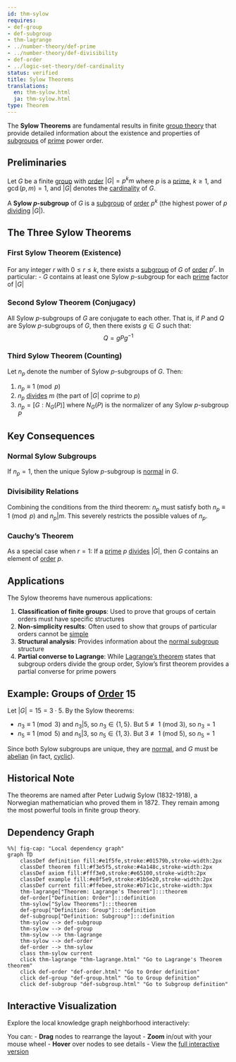 ```yaml
---
id: thm-sylow
requires:
- def-group
- def-subgroup
- thm-lagrange
- ../number-theory/def-prime
- ../number-theory/def-divisibility
- def-order
- ../logic-set-theory/def-cardinality
status: verified
title: Sylow Theorems
translations:
  en: thm-sylow.html
  ja: thm-sylow.html
type: Theorem
---
```


The **Sylow Theorems** are fundamental results in finite [group theory](def-group.qmd) that provide detailed information about the existence and properties of [subgroups](def-subgroup.qmd) of [prime](../number-theory/def-prime.qmd) power order.

## Preliminaries

Let $G$ be a finite [group](def-group.qmd) with [order](def-order.qmd) $|G| = p^k m$ where $p$ is a [prime](../number-theory/def-prime.qmd), $k \geq 1$, and $\gcd(p, m) = 1$, and $|G|$ denotes the [cardinality](../logic-set-theory/def-cardinality.qmd) of $G$.

A **Sylow $p$-subgroup** of $G$ is a [subgroup](def-subgroup.qmd) of [order](def-order.qmd) $p^k$ (the highest power of $p$ [dividing](../number-theory/def-divisibility.qmd) $|G|$).

## The Three Sylow Theorems

### First Sylow Theorem (Existence)

For any integer $r$ with $0 \leq r \leq k$, there exists a [subgroup](def-subgroup.qmd) of $G$ of [order](def-order.qmd) $p^r$. In particular:
- $G$ contains at least one Sylow $p$-subgroup for each [prime](../number-theory/def-prime.qmd) factor of $|G|$

### Second Sylow Theorem (Conjugacy)

All Sylow $p$-subgroups of $G$ are conjugate to each other. That is, if $P$ and $Q$ are Sylow $p$-subgroups of $G$, then there exists $g \in G$ such that:
$$Q = gPg^{-1}$$

### Third Sylow Theorem (Counting)

Let $n_p$ denote the number of Sylow $p$-subgroups of $G$. Then:

1. $n_p \equiv 1 \pmod{p}$
2. $n_p$ [divides](../number-theory/def-divisibility.qmd) $m$ (the part of $|G|$ coprime to $p$)
3. $n_p = [G : N_G(P)]$ where $N_G(P)$ is the normalizer of any Sylow $p$-subgroup $P$

## Key Consequences

### Normal Sylow Subgroups

If $n_p = 1$, then the unique Sylow $p$-subgroup is [normal](def-normal-subgroup.qmd) in $G$.

### Divisibility Relations

Combining the conditions from the third theorem: $n_p$ must satisfy both $n_p \equiv 1 \pmod{p}$ and $n_p | m$. This severely restricts the possible values of $n_p$.

### Cauchy's Theorem

As a special case when $r = 1$: If a [prime](../number-theory/def-prime.qmd) $p$ [divides](../number-theory/def-divisibility.qmd) $|G|$, then $G$ contains an element of [order](def-order.qmd) $p$.

## Applications

The Sylow theorems have numerous applications:

1. **Classification of finite groups**: Used to prove that groups of certain orders must have specific structures
2. **Non-simplicity results**: Often used to show that groups of particular orders cannot be [simple](def-simple-group.qmd)
3. **Structural analysis**: Provides information about the [normal subgroup](def-normal-subgroup.qmd) structure
4. **Partial converse to Lagrange**: While [Lagrange's theorem](thm-lagrange.qmd) states that subgroup orders divide the group order, Sylow's first theorem provides a partial converse for prime powers

## Example: Groups of [Order](def-order.qmd) 15

Let $|G| = 15 = 3 \cdot 5$. By the Sylow theorems:

- $n_3 \equiv 1 \pmod{3}$ and $n_3 | 5$, so $n_3 \in \{1, 5\}$. But 5 ≢ 1 (mod 3), so $n_3 = 1$
- $n_5 \equiv 1 \pmod{5}$ and $n_5 | 3$, so $n_5 \in \{1, 3\}$. But 3 ≢ 1 (mod 5), so $n_5 = 1$

Since both Sylow subgroups are unique, they are [normal](def-normal-subgroup.qmd), and $G$ must be [abelian](def-abelian-group.qmd) (in fact, [cyclic](def-cyclic-group.qmd)).

## Historical Note

The theorems are named after Peter Ludwig Sylow (1832-1918), a Norwegian mathematician who proved them in 1872. They remain among the most powerful tools in finite group theory.

## Dependency Graph

```mermaid
%%| fig-cap: "Local dependency graph"
graph TD
    classDef definition fill:#e1f5fe,stroke:#01579b,stroke-width:2px
    classDef theorem fill:#f3e5f5,stroke:#4a148c,stroke-width:2px
    classDef axiom fill:#fff3e0,stroke:#e65100,stroke-width:2px
    classDef example fill:#e8f5e9,stroke:#1b5e20,stroke-width:2px
    classDef current fill:#ffebee,stroke:#b71c1c,stroke-width:3px
    thm-lagrange["Theorem: Lagrange's Theorem"]:::theorem
    def-order["Definition: Order"]:::definition
    thm-sylow["Sylow Theorems"]:::theorem
    def-group["Definition: Group"]:::definition
    def-subgroup["Definition: Subgroup"]:::definition
    thm-sylow --> def-subgroup
    thm-sylow --> def-group
    thm-sylow --> thm-lagrange
    thm-sylow --> def-order
    def-order --> thm-sylow
    class thm-sylow current
    click thm-lagrange "thm-lagrange.html" "Go to Lagrange's Theorem theorem"
    click def-order "def-order.html" "Go to Order definition"
    click def-group "def-group.html" "Go to Group definition"
    click def-subgroup "def-subgroup.html" "Go to Subgroup definition"
```

## Interactive Visualization

Explore the local knowledge graph neighborhood interactively:

::: {.graph-viz data-id="thm-sylow" data-width="700" data-height="500"}
:::

You can:
- **Drag** nodes to rearrange the layout
- **Zoom** in/out with your mouse wheel
- **Hover** over nodes to see details
- View the [full interactive version](../../output/interactive/thm-sylow.html){target="_blank"}

